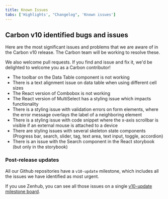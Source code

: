 ```yaml
---
title: Known Issues
tabs: ['Highlights', "Changelog", 'Known issues']
---
```


## Carbon v10 identified bugs and issues

Here are the most significant issues and problems that we are aware of in the Carbon v10 release. The Carbon team will be working to resolve these.

We also welcome pull requests. If you find and issue and fix it, we'd be delighted to welcome you as a Carbon contributor!

- The toolbar on the Data Table component is not working
- There is a text alignment issue on data table when using different cell sizes
- The React version of Combobox is not working
- The React version of MultiSelect has a styling issue which impacts functionality
- There is a styling issue with validation errors on form elements, where the error message overlays the label of a neighboring element
- There is a styling issue with code snippet where the x-axis scrollbar is visible if an external mouse is attached to a device
- There are styling issues with several skeleton state components (Progress bar, search, slider, tag, text area, text input, toggle, accordion)
- There is an issue with the Search component in the React storybook (but only in the storybook)

### Post-release updates

All our Github repositories have a `v10-update` milestone, which includes all the issues we have identified as most urgent.

If you use Zenhub, you can see all those issues on a single [v10-update milestone board](https://github.com/carbon-design-system/carbon-website/milestone/6).